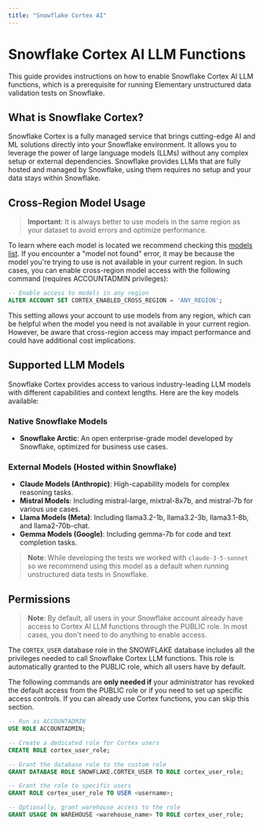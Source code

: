```yaml
---
title: "Snowflake Cortex AI"
---
```


# Snowflake Cortex AI LLM Functions

This guide provides instructions on how to enable Snowflake Cortex AI LLM functions, which is a prerequisite for running Elementary unstructured data validation tests on Snowflake.

## What is Snowflake Cortex?

Snowflake Cortex is a fully managed service that brings cutting-edge AI and ML solutions directly into your Snowflake environment. It allows you to leverage the power of large language models (LLMs) without any complex setup or external dependencies.
Snowflake provides LLMs that are fully hosted and managed by Snowflake, using them requires no setup and your data stays within Snowflake. 


## Cross-Region Model Usage

> **Important**: It is always better to use models in the same region as your dataset to avoid errors and optimize performance.

To learn where each model is located we recommend checking this [models list](https://docs.snowflake.com/en/user-guide/snowflake-cortex/llm-functions#availability).
If you encounter a "model not found" error, it may be because the model you're trying to use is not available in your current region. In such cases, you can enable cross-region model access with the following command (requires ACCOUNTADMIN privileges):

```sql
-- Enable access to models in any region
ALTER ACCOUNT SET CORTEX_ENABLED_CROSS_REGION = 'ANY_REGION';
```

This setting allows your account to use models from any region, which can be helpful when the model you need is not available in your current region. However, be aware that cross-region access may impact performance and could have additional cost implications.


## Supported LLM Models

Snowflake Cortex provides access to various industry-leading LLM models with different capabilities and context lengths. Here are the key models available:

### Native Snowflake Models

* **Snowflake Arctic**: An open enterprise-grade model developed by Snowflake, optimized for business use cases.

### External Models (Hosted within Snowflake)

* **Claude Models (Anthropic)**: High-capability models for complex reasoning tasks.
* **Mistral Models**: Including mistral-large, mixtral-8x7b, and mistral-7b for various use cases.
* **Llama Models (Meta)**: Including llama3.2-1b, llama3.2-3b, llama3.1-8b, and llama2-70b-chat.
* **Gemma Models (Google)**: Including gemma-7b for code and text completion tasks.

> **Note**: While developing the tests we worked with `claude-3-5-sonnet` so we recommend using this model as a default when running unstructured data tests in Snowflake.

## Permissions

> **Note**: By default, all users in your Snowflake account already have access to Cortex AI LLM functions through the PUBLIC role. In most cases, you don't need to do anything to enable access.

The `CORTEX_USER` database role in the SNOWFLAKE database includes all the privileges needed to call Snowflake Cortex LLM functions. This role is automatically granted to the PUBLIC role, which all users have by default.

The following commands are **only needed if** your administrator has revoked the default access from the PUBLIC role or if you need to set up specific access controls. If you can already use Cortex functions, you can skip this section.

```sql
-- Run as ACCOUNTADMIN
USE ROLE ACCOUNTADMIN;

-- Create a dedicated role for Cortex users
CREATE ROLE cortex_user_role;

-- Grant the database role to the custom role
GRANT DATABASE ROLE SNOWFLAKE.CORTEX_USER TO ROLE cortex_user_role;

-- Grant the role to specific users
GRANT ROLE cortex_user_role TO USER <username>;

-- Optionally, grant warehouse access to the role
GRANT USAGE ON WAREHOUSE <warehouse_name> TO ROLE cortex_user_role;
``` 